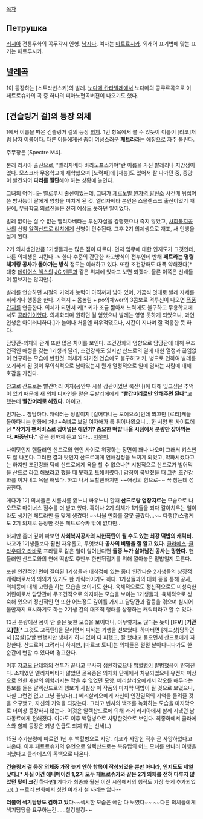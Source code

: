 [[목차]]
== Петрушка ==
[[러시아]] 전통우화의 꼭두각시 인형. [[남자]]다. 여자는 [[마트료시카]]. 외래어 표기법에 맞는 표기는 페트루시카.

== [[발레]]곡 ==
1이 등장하는 [스트라빈스키]의 발레. [[노다메 칸타빌레]]에서 노다메의 콩쿠르곡으로 이 페트로슈카의 곡 중 하나의 피아노편곡버젼이 나오기도 했다.


== [건슬링거 걸]의 등장 의체 ==

1에서 이름을 따온 건슬링거 걸의 등장 [[의체]]. 1번 항목에서 볼 수 있듯이 이름이 [리코]처럼 남자 이름이다. 다른 이들에게선 좀더 여성스러운 '''페트라'''라는 애칭으로 자주 불린다.

주무장은 [Spectre M4].

본래 러시아 출신으로, "엘리자베타 바라노프스카야"란 이름을 가진 발레리나 지망생이었다. 모스크바 무용학교에 재학했으며 [노력파]에 [재능]도 있어서 잘 나가던 중, 종양이 발견되어 '''다리를 절단'''해야 하는 상황에 놓인다.

그녀의 어머니는 벨로루시 출신이었는데, 그녀가 [[체르노빌 원자력 발전소]] 사건때 뒤집어쓴 방사능이 딸에게 영향을 미치게 된 것. 엘리자베타 본인은 스몰렌스크 출신이었기 때문에, 무용학교 의료진들은 전혀 예상도 못하던 일이었다.

발레 없이는 살 수 없는 엘리자베타는 투신자살을 감행했으나 죽지 않았고, [[사회복지공사]]의 신참 [[알렉산드로 리치]]에게 신병이 인수된다. 그후 2기 의체생으로 개조, 새 인생을 살게 된다.

2기 의체생인만큼 1기생들과는 많은 점이 다르다. 먼저 임무에 대한 인지도가 그것인데, 다른 의체생은 시킨다 -> 한다 수준의 간단한 사고방식이 전부인데 반해 '''페트라는 명령체계랑 공사가 돌아가는 방식''' 정도는 이해하고 있다. 또한 조건강화도 대폭 약해졌다[* 대충 [[데이어스 엑스]]의 [[JC 덴튼]]과 같은 위치에 있다고 보면 되겠다. 물론 이쪽은 선배들이 깔보지는 않지만.].

발레를 연습하던 시절의 기억과 능력이 아직까지 남아 있어, 가끔씩 멋대로 발레 자세를 취하거나 행동을 한다. 기럭지 + 몸놀림 + po의체wer의 3콤보로 격투신이 나오면 [[폭풍간지]]를 연출한다. 의체가 되면서 키[* 키가 조금 짧아서 노력에도 불구하고 무용학교에서도 [[콩라인]]이었다. 의체화되며 원하던 걸 얻었으나 발레는 영영 못하게 되었으니, 과연 인생은 아이러니하다.]가 늘어나 처음엔 허우적댔으나, 시간이 지나며 잘 적응한 듯 하다.

담당관-의체의 관계 또한 많은 차이를 보인다. 조건강화의 영향으로 담당관에 대해 무조건적인 애정을 갖는 1기생과 달리, 조건강화도 있지만 산드로의 일에 대한 열정과 끊임없이 연구하는 모습에 반한것. 의체가 되기전 연습에도 불구하고 키, 병으로 인하여 발레를 포기하게 된 것이 무의식적으로 남아있는지 뭔가 열정적으로 일에 임하는 사람에 대해 호감을 가진다.

참고로 산드로는 빨간머리 여자(공안부 시절 상관이었던 록산나)에 대해 잊고싶은 추억이 있기 때문에 새 의체 디자인을 맡은 듀발리에에게 '''"빨간머리로만 안해주면 된다"'''고 했는데 '''빨간머리로 해줬다.''' 아이고.

인기는... 참담하다. 캐릭터는 정말이지 [걸어다니는 모에요소]인데 쬐끄만 [로리]캐들 돌아다니는 만화에 처녀~숙녀로 보일 여자애가 툭 튀어나왔으니... 한 서양 팬 사이트에선 '''"작가가 팬서비스로 집어넣은 애인가? 중요한 떡밥 나올 시점에서 분량만 잡아먹는다. 짜증난다."''' 같은 평까지 듣고 있다... [[지못미]]. 

나이탓인지 핸들러인 산드로와 연인 사이로 위장하는 장면이 꽤나 나오며 그래서 키스씬도 잘 나온다. 그러한 결과 탓인지 산드로에게 연애감정을 느끼게 되었고, 약화시켰다고는 하지만 조건강화 덕에 산드로에게 욕을 할 수 없으나[* 시험적으로 산드로가 빌어먹을 산드로 라고 해보라고 했을 때 못하고 토해버렸다.] 감정이 북받쳤을 때 그런 조건강화를 이겨내고 욕을 해댔다. 하고 나서 토할뻔하지만 ~~애정의 힘으로~~ 꾹 참는데 성공한다. 

게다가 1기 의체들은 시름시름 앓느니 싸우느니 할때 '''산드로랑 염장지르는''' 모습으로 나오므로 마이너스 점수를 더 받고 있다. 혹이나 2기 의체가 1기들을 죄다 갈아치우는 일이라도 생기면 페트라만 돌 맞게 생겼다! ~~나올 만화를 잘못 골랐다...~~ 다행(?)스럽게도 2기 의체로 등장한 것은 페트로슈카 밖에 없다만..

하지만 좀더 깊이 파보면 '''사회복지공사의 시한폭탄이 될 수도 있는 최강 떡밥의 캐릭터.''' 사고가 1기생들보다 훨씬 자유롭고, 무엇보다 '''공사의 비밀을 잘 알고 있다.''' [[클라에스]]-[[클라우디오 라바로]] 프라텔로 같은 일이 일어난다면 '''둘중 누가 살아남건 공사는 망한다.''' 핸들러인 산드로와의 연애 떡밥도 후반부 한판뒤집기를 위해 깔아놓은 밑밥일지 모른다.

또한 인간적인 면이 결여된 1기생들과 대척점에 있는 좀더 인간다운 2기생들의 상징적 캐릭터로서의 의의가 있기도 한 캐릭터이기도 하다. 1기생들과의 대화 등을 통해 공사, 의체등에 대해 고민을 하는 모습을 보이기도 한다. 육체적으로도 정신적으로도 미성숙한 어린이로서 담당관에 무조건적으로 의지하는 모습을 보이는 1기생들과, 육체적으로 성숙해 있으며 정신적인 면 또한 어느정도 깊이를 가지고 담당관과 갈등을 겪으며 심지어 불만까지 표시하기도 하는 2기생 간의 대조적 행태를 상징하는 캐릭터라고 할 수 있다.

13권 분량에선 몸이 안 좋은 듯한 모습을 보이더니, 아무렇지도 않다는 듯이 '''[IFV] [기관포]탄'''[* 그것도 고폭탄!]을 달리면서 피하는 기행을 선보였다. 하마터면 [헤드샷]당하면서 [끔살]당할 뻔했지만 생채기 하나 없이 다 피했고, 잘 했냐고 물으면서 산드로에게 자랑한다. 산드로야 그려러니 하지만, [마르코 토니]는 의체들은 펄펄 날아다니다가도 한순간에 변할 수 있다며 경고한다.

이후 [[쟈코모 단테]]와의 전투가 끝나고 무사히 생환하였으나 [[백혈병]]이 발병했음이 밝혀진다. 소체였던 엘리자베타가 앓았던 골육종은 의체화 단계에서 치유되었으나 유전자 이상으로 인한 재발의 위험까지는 막을 수 없었던 모양. 베리살리오에게서 각오를 해두라는 통보를 들은 알렉산드로의 행보가 사실상 이 작품의 마지막 떡밥이 될 것으로 보였으나, 사실 그런건 없고 그냥 끝났다(..) 베리살리오에게 자신이 인간일적의 기억을 돌려줄 것을 요구했고, 자신의 기억을 되찾는다. 그리고 빈사의 백조를 녹화하는 모습을 마지막으로 더이상 등장하지 않는다. 이것은 알렉산드로에 의해 과거 러시아에서 함께 지냈던 남자동료에게 전해졌다. 아마도 이후 백혈병으로 사망한것으로 보인다. 최종화에서 클라에스와 함께 등장은 커녕 언급도 되지 않는 신세(..)

15권 추가분량에 따르면 1년 후 백혈병으로 사망. 리코가 사망한 직후 곧 사망하였다고 나온다. 이후 페트르슈카의 유언으로 알렉산드로는 북유럽의 어느 모녀를 만나러 여행을 떠났다고 클라에스의 독백으로 나온다.

'''건슬링거 걸 등장 의체중 가장 늦게 엔하 항목이 작성되었을 뿐만 아니라, 인지도도 제일 낮다.[* 사실 이건 애니메이션 1,2기 모두 페트로슈카와 같은 2기 의체를 전혀 다루지 않았던 탓이 크긴 하다만]''' 게다가 최종화 훨씬 이전 시점에서의 행적도 가장 늦게 추가되었고(..) --로리 만화에서 성인 여캐가 설 자리는 없다-- 


'''더불어 색기담당도 겸하고 있다'''~~섹시한 모습은 얘만 다 보였다~~ ~~다른 의체들에게 색기담당을 요구하는건......철컹철컹~~
